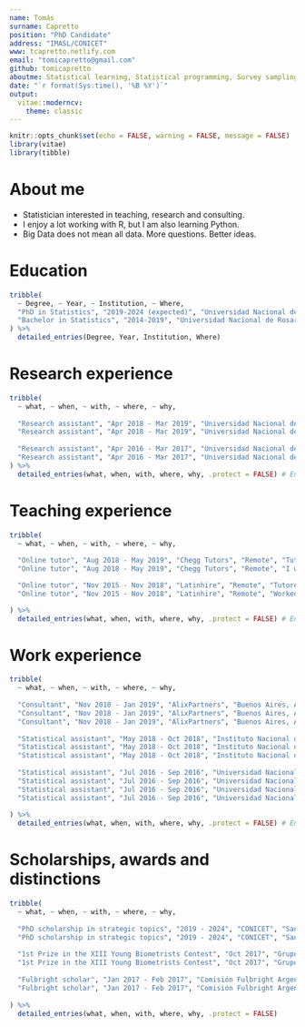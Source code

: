 ```yaml
---
name: Tomás
surname: Capretto
position: "PhD Candidate"
address: "IMASL/CONICET"
www: tcapretto.netlify.com
email: "tomicapretto@gmail.com"
github: tomicapretto
aboutme: Statistical learning, Statistical programming, Survey sampling
date: "`r format(Sys.time(), '%B %Y')`"
output: 
  vitae::moderncv:
    theme: classic
---
```


```r
knitr::opts_chunk$set(echo = FALSE, warning = FALSE, message = FALSE)
library(vitae)
library(tibble)
```

# About me

 * Statistician interested in teaching, research and consulting.
 * I enjoy a lot working with R, but I am also learning Python.
 * Big Data does not mean all data. More questions. Better ideas.

# Education

```r

tribble(
  ~ Degree, ~ Year, ~ Institution, ~ Where,
  "PhD in Statistics", "2019-2024 (expected)", "Universidad Nacional de Rosario", "Rosario, Argentina",
  "Bachelor in Statistics", "2014-2019", "Universidad Nacional de Rosario", "Rosario, Argentina"
) %>% 
  detailed_entries(Degree, Year, Institution, Where)
```

# Research experience

```r

tribble(
  ~ what, ~ when, ~ with, ~ where, ~ why,
  
  "Research assistant", "Apr 2018 - Mar 2019", "Universidad Nacional de Rosario", "Rosario, Argentina", "\\textbf{Project:} Statistical methods in official statistics.", 
  "Research assistant", "Apr 2018 - Mar 2019", "Universidad Nacional de Rosario", "Rosario, Argentina", "Developed my undergraduate thesis \\textit{Estimation in complex survey samples in presence of nonresponse}.",
  
  "Research assistant", "Apr 2016 - Mar 2017", "Universidad Nacional de Rosario", "Rosario, Argentina", "\\textbf{Project:} Sampling designs based on models for populations with spatial variability.", 
  "Research assistant", "Apr 2016 - Mar 2017", "Universidad Nacional de Rosario", "Rosario, Argentina", "As a complement of a course in sampling techniques, I dedicated most of the time to the study of new sampling methods that incorporate spatial variability." 
) %>%
  detailed_entries(what, when, with, where, why, .protect = FALSE) # Enables Latex code.

```

# Teaching experience

```r

tribble(
  ~ what, ~ when, ~ with, ~ where, ~ why,
  
  "Online tutor", "Aug 2018 - May 2019", "Chegg Tutors", "Remote", "Tutored Statistics, R and SAS Programming, and related topics in English.",
  "Online tutor", "Aug 2018 - May 2019", "Chegg Tutors", "Remote", "I worekd with both undergraduate and graduate students from a very wide range of disciplines.",

  "Online tutor", "Nov 2015 - Nov 2018", "Latinhire", "Remote", "Tutored Statistics both in English and Spanish.",
  "Online tutor", "Nov 2015 - Nov 2018", "Latinhire", "Remote", "Worked with both high-school and undergraduate students.",

) %>%
  detailed_entries(what, when, with, where, why, .protect = FALSE) # Enables Latex code.

```

\pagebreak

# Work experience

```r

tribble(
  ~ what, ~ when, ~ with, ~ where, ~ why,
  
  "Consultant", "Nov 2018 - Jan 2019", "AlixPartners", "Buenos Aires, Argentina", "Data manipulation and analysis using R, Python, SQL and Tableau.", 
  "Consultant", "Nov 2018 - Jan 2019", "AlixPartners", "Buenos Aires, Argentina", "Time series forecasting.",
  "Consultant", "Nov 2018 - Jan 2019", "AlixPartners", "Buenos Aires, Argentina", "Task automation.", 
  
  "Statistical assistant", "May 2018 - Oct 2018", "Instituto Nacional de Estadística y Censos", "Buenos Aires, Argentina", "I worked on the study of non-response, its classification and treatment.", 
  "Statistical assistant", "May 2018 - Oct 2018", "Instituto Nacional de Estadística y Censos", "Buenos Aires, Argentina", "Contributed to methodological manuals and internal reports.", 
  "Statistical assistant", "May 2018 - Oct 2018", "Instituto Nacional de Estadística y Censos", "Buenos Aires, Argentina", "Evaluation of methods to impute missing data.", 
  
  "Statistical assistant", "Jul 2016 - Sep 2016", "Universidad Nacional de Rosario", "Rosario, Argentina", "Survey sampling study to study characteristics of members from a professional college in Santa Fe province.",
  "Statistical assistant", "Jul 2016 - Sep 2016", "Universidad Nacional de Rosario", "Rosario, Argentina", "Participated in the strategy to collect the data.",
  "Statistical assistant", "Jul 2016 - Sep 2016", "Universidad Nacional de Rosario", "Rosario, Argentina", "Worked on the consistency of the data bases and the generation of internal reports.",
  "Statistical assistant", "Jul 2016 - Sep 2016", "Universidad Nacional de Rosario", "Rosario, Argentina", "Worked on telephone surveys and cases follow-up.",
  
) %>%
  detailed_entries(what, when, with, where, why, .protect = FALSE) # Enables Latex code.

```


# Scholarships, awards and distinctions

```r

tribble(
  ~ what, ~ when, ~ with, ~ where, ~ why,
  
  "PhD scholarship in strategic topics", "2019 - 2024", "CONICET", "San Luis, Argentina", "\\textbf{Topic:} Exploratory analysis of Bayesian methods.",
  "PhD scholarship in strategic topics", "2019 - 2024", "CONICET", "San Luis, Argentina", "Full-time position dedicated to study and research.",
  
  "1st Prize in the XIII Young Biometrists Contest", "Oct 2017", "Grupo Argentino de Biometría", "Rosario, Argentina", "I worked with David Presutti, Agronomic Engineering student.", 
  "1st Prize in the XIII Young Biometrists Contest", "Oct 2017", "Grupo Argentino de Biometría", "Rosario, Argentina", "We used generalized mixed linear models to solve the proposed problem.", 
  
  "Fulbright scholar", "Jan 2017 - Feb 2017", "Comisión Fulbright Argentina", "Austin, United States", "I made a stay in the  University of Texas at Austin thanks to the scholarship Friends of Fulbright 2017.", 
  "Fulbright scholar", "Jan 2017 - Feb 2017", "Comisión Fulbright Argentina", "Austin, United States", "The activities involved english training, cultural exchange, volunteering and I also attended classes in Statistics.", 
  
) %>% 
  detailed_entries(what, when, with, where, why, .protect = FALSE)
```